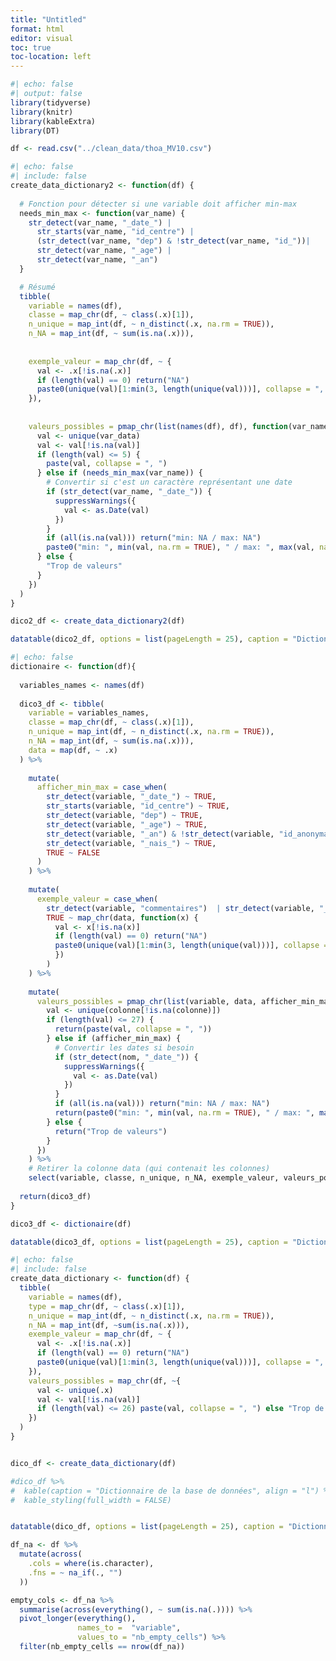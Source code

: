 ```yaml
---
title: "Untitled"
format: html
editor: visual
toc: true
toc-location: left
---
```


```r
#| echo: false
#| output: false
library(tidyverse)
library(knitr)
library(kableExtra)
library(DT)

df <- read.csv("../clean_data/thoa_MV10.csv")
```

```r
#| echo: false
#| include: false
create_data_dictionary2 <- function(df) {
  
  # Fonction pour détecter si une variable doit afficher min-max
  needs_min_max <- function(var_name) {
    str_detect(var_name, "_date_") |
      str_starts(var_name, "id_centre") |
      (str_detect(var_name, "dep") & !str_detect(var_name, "id_"))|
      str_detect(var_name, "_age") |
      str_detect(var_name, "_an")
  }

  # Résumé
  tibble(
    variable = names(df),
    classe = map_chr(df, ~ class(.x)[1]),
    n_unique = map_int(df, ~ n_distinct(.x, na.rm = TRUE)),
    n_NA = map_int(df, ~ sum(is.na(.x))),
    
    
    exemple_valeur = map_chr(df, ~ {
      val <- .x[!is.na(.x)]
      if (length(val) == 0) return("NA")
      paste0(unique(val)[1:min(3, length(unique(val)))], collapse = ", ")
    }),
    
    
    valeurs_possibles = pmap_chr(list(names(df), df), function(var_name, var_data) {
      val <- unique(var_data)
      val <- val[!is.na(val)]
      if (length(val) <= 5) {
        paste(val, collapse = ", ")
      } else if (needs_min_max(var_name)) {
        # Convertir si c'est un caractère représentant une date
        if (str_detect(var_name, "_date_")) {
          suppressWarnings({
            val <- as.Date(val)
          })
        }
        if (all(is.na(val))) return("min: NA / max: NA")
        paste0("min: ", min(val, na.rm = TRUE), " / max: ", max(val, na.rm = TRUE))
      } else {
        "Trop de valeurs"
      }
    })
  )
}

dico2_df <- create_data_dictionary2(df)

datatable(dico2_df, options = list(pageLength = 25), caption = "Dictionnaire interactif")

```

```r
#| echo: false
dictionaire <- function(df){
  
  variables_names <- names(df)
  
  dico3_df <- tibble(
    variable = variables_names,
    classe = map_chr(df, ~ class(.x)[1]),
    n_unique = map_int(df, ~ n_distinct(.x, na.rm = TRUE)),
    n_NA = map_int(df, ~ sum(is.na(.x))),
    data = map(df, ~ .x)
  ) %>% 
    
    mutate(
      afficher_min_max = case_when(
        str_detect(variable, "_date_") ~ TRUE,
        str_starts(variable, "id_centre") ~ TRUE,
        str_detect(variable, "dep") ~ TRUE,
        str_detect(variable, "_age") ~ TRUE,
        str_detect(variable, "_an") & !str_detect(variable, "id_anonymat") ~ TRUE,
        str_detect(variable, "_nais_") ~ TRUE,
        TRUE ~ FALSE
      )
    ) %>% 
    
    mutate(
      exemple_valeur = case_when(
        str_detect(variable, "commentaires")  | str_detect(variable, "_autre") ~ "Non affiché",
        TRUE ~ map_chr(data, function(x) {
          val <- x[!is.na(x)]
          if (length(val) == 0) return("NA")
          paste0(unique(val)[1:min(3, length(unique(val)))], collapse = ", ")
          })
        )
    ) %>%
    
    mutate(
      valeurs_possibles = pmap_chr(list(variable, data, afficher_min_max), function(nom, colonne, afficher_min_max) {
        val <- unique(colonne[!is.na(colonne)])
        if (length(val) <= 27) {
          return(paste(val, collapse = ", "))
        } else if (afficher_min_max) {
          # Convertir les dates si besoin
          if (str_detect(nom, "_date_")) {
            suppressWarnings({
              val <- as.Date(val)
            })
          }
          if (all(is.na(val))) return("min: NA / max: NA")
          return(paste0("min: ", min(val, na.rm = TRUE), " / max: ", max(val, na.rm = TRUE)))
        } else {
          return("Trop de valeurs")
        }
      })
    ) %>%
    # Retirer la colonne data (qui contenait les colonnes)
    select(variable, classe, n_unique, n_NA, exemple_valeur, valeurs_possibles)
  
  return(dico3_df)
}

dico3_df <- dictionaire(df)

datatable(dico3_df, options = list(pageLength = 25), caption = "Dictionnaire interactif")
```

```r
#| echo: false
#| include: false
create_data_dictionary <- function(df) {
  tibble(
    variable = names(df),
    type = map_chr(df, ~ class(.x)[1]),
    n_unique = map_int(df, ~ n_distinct(.x, na.rm = TRUE)),
    n_NA = map_int(df, ~sum(is.na(.x))),
    exemple_valeur = map_chr(df, ~ {
      val <- .x[!is.na(.x)]
      if (length(val) == 0) return("NA")
      paste0(unique(val)[1:min(3, length(unique(val)))], collapse = ", ")
    }),
    valeurs_possibles = map_chr(df, ~{
      val <- unique(.x)
      val <- val[!is.na(val)]
      if (length(val) <= 26) paste(val, collapse = ", ") else "Trop de valeurs"
    })
  )
}


dico_df <- create_data_dictionary(df)

#dico_df %>%
#  kable(caption = "Dictionnaire de la base de données", align = "l") %>%
#  kable_styling(full_width = FALSE)


datatable(dico_df, options = list(pageLength = 25), caption = "Dictionnaire interactif")

```

```r

df_na <- df %>% 
  mutate(across(
    .cols = where(is.character),
    .fns = ~ na_if(., "")
  ))

empty_cols <- df_na %>% 
  summarise(across(everything(), ~ sum(is.na(.)))) %>% 
  pivot_longer(everything(),
               names_to =  "variable",
               values_to = "nb_empty_cells") %>% 
  filter(nb_empty_cells == nrow(df_na))
```
